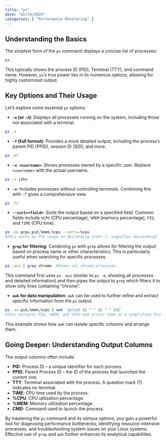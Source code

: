 ```yaml
---
title: "ps"
date: "02/19/2024"
categories: [ "Performance Monitoring" ]
---
```

## Understanding the Basics

The simplest form of the `ps` command displays a concise list of processes:

```bash
ps
```

This typically shows the process ID (PID), Terminal (TTY), and command name. However,  `ps`'s true power lies in its numerous options, allowing for highly customized output.

## Key Options and Their Usage

Let's explore some essential `ps` options:

* **`-e` (or `-A`)**: Displays all processes running on the system, including those not associated with a terminal.

```bash
ps -e
```

* **`-f` (full format)**: Provides a more detailed output, including the process's parent PID (PPID), session ID (SID), and more.

```bash
ps -ef
```

* **`-u <username>`**: Shows processes owned by a specific user.  Replace `<username>` with the actual username.

```bash
ps -u john
```

* **`-x`**: Includes processes without controlling terminals. Combining this with `-f` gives a comprehensive view.

```bash
ps -fx
```

* **`--sort=<field>`**: Sorts the output based on a specified field.  Common fields include `%CPU` (CPU percentage), `%MEM` (memory percentage), `PID`, and `TIME` (CPU time).

```bash
ps -eo pcpu,pid,%mem,%cpu --sort=-%cpu
#This sorts by CPU usage in descending order (- signifies descending)
```

* **`grep` for filtering**: Combining `ps` with `grep` allows for filtering the output based on process name or other characteristics. This is particularly useful when searching for specific processes.

```bash
ps -aux | grep chrome  #Shows all chrome processes
```

This command first uses `ps -aux` (similar to `ps -e`, showing all processes and detailed information) and then pipes the output to `grep` which filters it to show only lines containing "chrome".

* **`awk` for data manipulation**:  `awk` can be used to further refine and extract specific information from the `ps` output.

```bash
ps -eo pid,%mem,%cpu | awk '{print $1 " " $2 " " $3}'
#This extracts PID, %MEM, and %CPU and prints them in a simplified format.
```

This example shows how `awk` can isolate specific columns and arrange them.


##  Going Deeper:  Understanding Output Columns

The output columns often include:

* **PID**: Process ID – a unique identifier for each process.
* **PPID**: Parent Process ID – the ID of the process that launched the current one.
* **TTY**: Terminal associated with the process.  A question mark (?) indicates no terminal.
* **TIME**: CPU time used by the process.
* **%CPU**: CPU utilization percentage.
* **%MEM**: Memory utilization percentage.
* **CMD**: Command used to launch the process.


By mastering the `ps` command and its various options, you gain a powerful tool for diagnosing performance bottlenecks, identifying resource-intensive processes, and troubleshooting system issues on your Linux systems.  Effective use of `grep` and `awk` further enhances its analytical capabilities.

